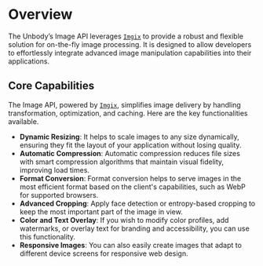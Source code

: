 # Overview

The Unbody’s Image API leverages [`Imgix`](https://www.imgix.com/) to provide a robust and flexible solution for on-the-fly image processing. It is designed to allow developers to effortlessly integrate advanced image manipulation capabilities into their applications.

## Core Capabilities

The Image API, powered by [`Imgix`](https://www.imgix.com/), simplifies image delivery by handling transformation, optimization, and caching. Here are the key functionalities available.

- **Dynamic Resizing**: It helps to scale images to any size dynamically, ensuring they fit the layout of your application without losing quality.
- **Automatic Compression**: Automatic compression reduces file sizes with smart compression algorithms that maintain visual fidelity, improving load times.
- **Format Conversion**: Format conversion helps to serve images in the most efficient format based on the client's capabilities, such as WebP for supported browsers.
- **Advanced Cropping**: Apply face detection or entropy-based cropping to keep the most important part of the image in view.
- **Color and Text Overlay**: If you wish to modify color profiles, add watermarks, or overlay text for branding and accessibility, you can use this functionality.
- **Responsive Images**: You can also easily create images that adapt to different device screens for responsive web design.

